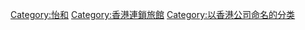 [[Category:怡和|Category:怡和]]
[[Category:香港連鎖旅館|Category:香港連鎖旅館]]
[[Category:以香港公司命名的分类|Category:以香港公司命名的分类]]